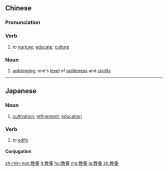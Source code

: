 {{also|教养}}
==Chinese==
{{zh-forms|s=教养}}

===Pronunciation===
{{zh-pron
|m=jiàoyǎng
|c=gaau3 joeng5
|h=pfs=kau-yông
|mn=kàu-iáng/kàu-ióng
|ma=Zh-jiàoyang.ogg
|cat=v,n
}}

===Verb===
{{zh-verb}}

# to [[nurture]]; [[educate]]; [[culture]]

===Noun===
{{zh-noun}}

# {{gloss|a good}} [[upbringing]]; one's [[level]] of [[politeness]] and [[civility]]

{{zh-cat|Advanced}}

----

==Japanese==
{{ja-kanjitab|きょう|よう|yomi=on}}

===Noun===
{{ja-noun|きょうよう}}

# [[cultivation]], [[refinement]], [[education]]

===Verb===
{{ja-verb-suru|きょうよう}}

# to [[edify]]

====Conjugation====
{{ja-suru|きょうよう}}

[[zh-min-nan:教養]]
[[lt:教養]]
[[hu:教養]]
[[mg:教養]]
[[ja:教養]]
[[zh:教養]]